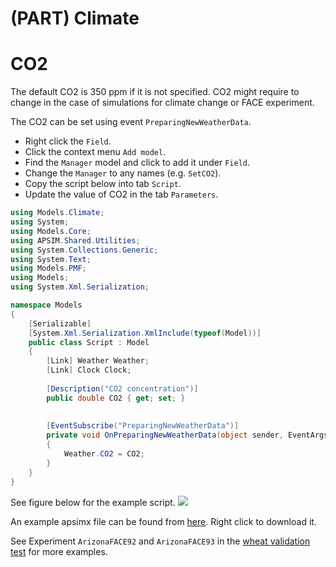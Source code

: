 #  (PART) Climate {-}

# CO2 {#co2}

The default CO2 is 350 ppm if it is not specified. CO2 might require to change in the case of simulations for climate change or FACE experiment.

The CO2 can be set using event `PreparingNewWeatherData`. 

* Right click the `Field`.
* Click the context menu `Add model`.
* Find the `Manager` model and click to add it under `Field`.
* Change the `Manager` to any names (e.g. `SetCO2`).
* Copy the script below into tab `Script`.
* Update the value of CO2 in the tab `Parameters`.

```csharp
using Models.Climate;
using System;
using Models.Core;
using APSIM.Shared.Utilities;
using System.Collections.Generic;
using System.Text;
using Models.PMF;
using Models;
using System.Xml.Serialization;

namespace Models
{
    [Serializable] 
    [System.Xml.Serialization.XmlInclude(typeof(Model))]
    public class Script : Model
    {
        [Link] Weather Weather;
        [Link] Clock Clock;
    
        [Description("CO2 concentration")]
        public double CO2 { get; set; }
    
        
        [EventSubscribe("PreparingNewWeatherData")]
        private void OnPreparingNewWeatherData(object sender, EventArgs e)
        {
            Weather.CO2 = CO2;
        }
    }
}

```

See figure below for the example script. 
![](images/101-co2-fixed.png)

An example apsimx file can be found from [here](examples/101-co2.apsimx). Right click to download it.

See Experiment `ArizonaFACE92` and `ArizonaFACE93` in the [wheat validation test](https://github.com/APSIMInitiative/ApsimX/blob/cf01b42c36661f1b00d9b73ae07aaeb73517750d/Tests/Validation/Wheat/Wheat.apsimx) for more examples.
